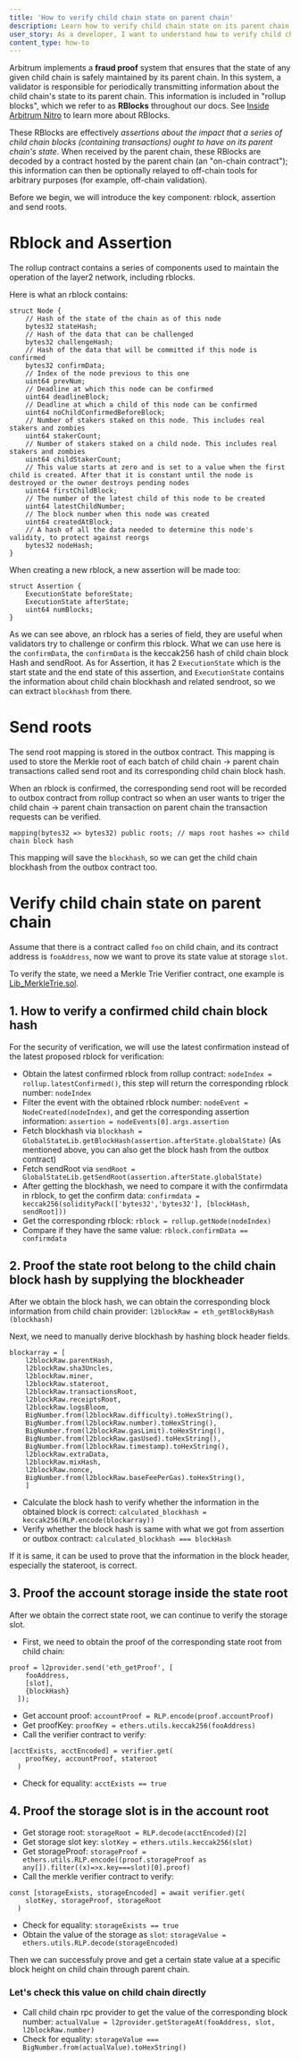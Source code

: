 ```yaml
---
title: 'How to verify child chain state on parent chain'
description: Learn how to verify child chain state on its parent chain
user_story: As a developer, I want to understand how to verify child chain state on parent chain.
content_type: how-to
---
```


Arbitrum implements a **fraud proof** system that ensures that the state of any given child chain is safely maintained by its parent chain. In this system, a validator is responsible for periodically transmitting information about the child chain's state to its parent chain.
This information is included in "rollup blocks", which we refer to as **RBlocks** throughout our docs. See [Inside Arbitrum Nitro](../inside-arbitrum-nitro/inside-arbitrum-nitro.mdx#arbitrum-rollup-protocol) to learn more about RBlocks.

These RBlocks are effectively _assertions about the impact that a series of child chain blocks (containing transactions) ought to have on its parent chain's state_. When received by the parent chain, these RBlocks are decoded by a contract hosted by the parent chain (an "on-chain contract"); this information can then be optionally relayed to off-chain tools for arbitrary purposes (for example, off-chain validation).

Before we begin, we will introduce the key component: rblock, assertion and send roots.

# Rblock and Assertion

The rollup contract contains a series of components used to maintain the operation of the layer2 network, including rblocks.

Here is what an rblock contains:

```
struct Node {
    // Hash of the state of the chain as of this node
    bytes32 stateHash;
    // Hash of the data that can be challenged
    bytes32 challengeHash;
    // Hash of the data that will be committed if this node is confirmed
    bytes32 confirmData;
    // Index of the node previous to this one
    uint64 prevNum;
    // Deadline at which this node can be confirmed
    uint64 deadlineBlock;
    // Deadline at which a child of this node can be confirmed
    uint64 noChildConfirmedBeforeBlock;
    // Number of stakers staked on this node. This includes real stakers and zombies
    uint64 stakerCount;
    // Number of stakers staked on a child node. This includes real stakers and zombies
    uint64 childStakerCount;
    // This value starts at zero and is set to a value when the first child is created. After that it is constant until the node is destroyed or the owner destroys pending nodes
    uint64 firstChildBlock;
    // The number of the latest child of this node to be created
    uint64 latestChildNumber;
    // The block number when this node was created
    uint64 createdAtBlock;
    // A hash of all the data needed to determine this node's validity, to protect against reorgs
    bytes32 nodeHash;
}
```

When creating a new rblock, a new assertion will be made too:

```
struct Assertion {
    ExecutionState beforeState;
    ExecutionState afterState;
    uint64 numBlocks;
}
```

As we can see above, an rblock has a series of field, they are useful when validators try to challenge or confirm this rblock.
What we can use here is the `confirmData`, the `confirmData` is the keccak256 hash of child chain block Hash and sendRoot.
As for Assertion, it has 2 `ExecutionState` which is the start state and the end state of this assertion, and `ExecutionState` contains the information about child chain blockhash and related sendroot, so we can extract `blockhash` from there.

# Send roots

The send root mapping is stored in the outbox contract. This mapping is used to store the Merkle root of each batch of child chain -> parent chain transactions called send root and its corresponding child chain block hash.

When an rblock is confirmed, the corresponding send root will be recorded to outbox contract from rollup contract so when an user wants to triger the child chain -> parent chain transaction on parent chain the transaction requests can be verified.

```
mapping(bytes32 => bytes32) public roots; // maps root hashes => child chain block hash
```

This mapping will save the `blockhash`, so we can get the child chain blockhash from the outbox contract too.

# Verify child chain state on parent chain

Assume that there is a contract called `foo` on child chain, and its contract address is `fooAddress`, now we want to prove its state value at storage `slot`.

To verify the state, we need a Merkle Trie Verifier contract, one example is [Lib_MerkleTrie.sol](https://github.com/ethereum-optimism/optimism-legacy/blob/8205f678b7b4ac4625c2afe351b9c82ffaa2e795/packages/contracts/contracts/libraries/trie/Lib_MerkleTrie.sol).

## 1. How to verify a confirmed child chain block hash

For the security of verification, we will use the latest confirmation instead of the latest proposed rblock for verification:

- Obtain the latest confirmed rblock from rollup contract: `nodeIndex = rollup.latestConfirmed()`, this step will return the corresponding rblock number: `nodeIndex`
- Filter the event with the obtained rblock number: `nodeEvent = NodeCreated(nodeIndex)`, and get the corresponding assertion information: `assertion = nodeEvents[0].args.assertion`
- Fetch blockhash via `blockhash = GlobalStateLib.getBlockHash(assertion.afterState.globalState)` (As mentioned above, you can also get the block hash from the outbox contract)
- Fetch sendRoot via `sendRoot = GlobalStateLib.getSendRoot(assertion.afterState.globalState)`
- After getting the blockhash, we need to compare it with the confirmdata in rblock, to get the confirm data: `confirmdata = keccak256(solidityPack(['bytes32','bytes32'], [blockHash, sendRoot]))`
- Get the corresponding rblock: `rblock = rollup.getNode(nodeIndex)`
- Compare if they have the same value: `rblock.confirmData == confirmdata`

## 2. Proof the state root belong to the child chain block hash by supplying the blockheader

After we obtain the block hash, we can obtain the corresponding block information from child chain provider: `l2blockRaw = eth_getBlockByHash (blockhash)`

Next, we need to manually derive blockhash by hashing block header fields.

```
blockarray = [
    l2blockRaw.parentHash,
    l2blockRaw.sha3Uncles,
    l2blockRaw.miner,
    l2blockRaw.stateroot,
    l2blockRaw.transactionsRoot,
    l2blockRaw.receiptsRoot,
    l2blockRaw.logsBloom,
    BigNumber.from(l2blockRaw.difficulty).toHexString(),
    BigNumber.from(l2blockRaw.number).toHexString(),
    BigNumber.from(l2blockRaw.gasLimit).toHexString(),
    BigNumber.from(l2blockRaw.gasUsed).toHexString(),
    BigNumber.from(l2blockRaw.timestamp).toHexString(),
    l2blockRaw.extraData,
    l2blockRaw.mixHash,
    l2blockRaw.nonce,
    BigNumber.from(l2blockRaw.baseFeePerGas).toHexString(),
    ]
```

- Calculate the block hash to verify whether the information in the obtained block is correct: `calculated_blockhash = keccak256(RLP.encode(blockarray))`
- Verify whether the block hash is same with what we got from assertion or outbox contract: `calculated_blockhash === blockHash`

If it is same, it can be used to prove that the information in the block header, especially the stateroot, is correct.

## 3. Proof the account storage inside the state root

After we obtain the correct state root, we can continue to verify the storage slot.

- First, we need to obtain the proof of the corresponding state root from child chain:

```
proof = l2provider.send('eth_getProof', [
    fooAddress,
    [slot],
    {blockHash}
  ]);
```

- Get account proof: `accountProof = RLP.encode(proof.accountProof)`
- Get proofKey: `proofKey = ethers.utils.keccak256(fooAddress)`
- Call the verifier contract to verify:

```
[acctExists, acctEncoded] = verifier.get(
    proofKey, accountProof, stateroot
  )
```

- Check for equality: `acctExists == true`

## 4. Proof the storage slot is in the account root

- Get storage root: `storageRoot = RLP.decode(acctEncoded)[2]`
- Get storage slot key: `slotKey = ethers.utils.keccak256(slot)`
- Get storageProof: `storageProof = ethers.utils.RLP.encode((proof.storageProof as any[]).filter((x)=>x.key===slot)[0].proof)`
- Call the merkle verifier contract to verify:

```
const [storageExists, storageEncoded] = await verifier.get(
    slotKey, storageProof, storageRoot
  )
```

- Check for equality: `storageExists == true`
- Obtain the value of the storage as `slot`: `storageValue = ethers.utils.RLP.decode(storageEncoded)`

Then we can successfuly prove and get a certain state value at a specific block height on child chain through parent chain.

### Let's check this value on child chain directly

- Call child chain rpc provider to get the value of the corresponding block number: `actualValue = l2provider.getStorageAt(fooAddress, slot, l2blockRaw.number)`
- Check for equality: `storageValue === BigNumber.from(actualValue).toHexString()`

